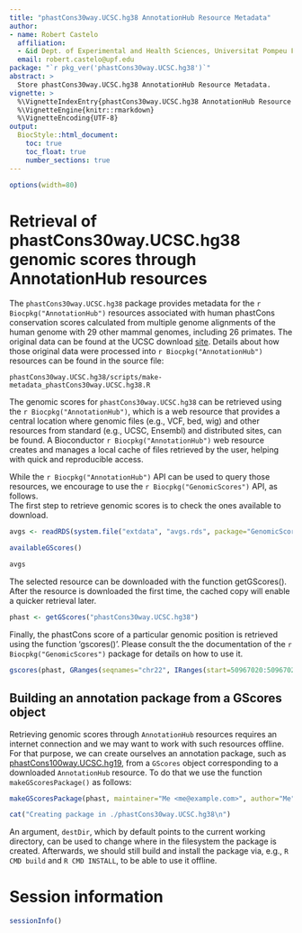 ```yaml
---
title: "phastCons30way.UCSC.hg38 AnnotationHub Resource Metadata"
author:
- name: Robert Castelo
  affiliation: 
  - &id Dept. of Experimental and Health Sciences, Universitat Pompeu Fabra, Barcelona, Spain
  email: robert.castelo@upf.edu
package: "`r pkg_ver('phastCons30way.UCSC.hg38')`"
abstract: >
  Store phastCons30way.UCSC.hg38 AnnotationHub Resource Metadata.
vignette: >
  %\VignetteIndexEntry{phastCons30way.UCSC.hg38 AnnotationHub Resource Metadata}
  %\VignetteEngine{knitr::rmarkdown}
  %\VignetteEncoding{UTF-8}
output: 
  BiocStyle::html_document:
    toc: true
    toc_float: true
    number_sections: true
---
```


```r
options(width=80)
```

# Retrieval of phastCons30way.UCSC.hg38 genomic scores through AnnotationHub resources

The `phastCons30way.UCSC.hg38` package provides metadata for the
`r Biocpkg("AnnotationHub")` resources associated with human phastCons
conservation scores calculated from multiple genome alignments of the
human genome with 29 other mammal genomes, including 26 primates. The original data can be
found at the UCSC download [site](http://hgdownload.soe.ucsc.edu/goldenPath/hg38/multiz30way).
Details about how those original data were processed into
`r Biocpkg("AnnotationHub")` resources can be found in the source
file:

```
phastCons30way.UCSC.hg38/scripts/make-metadata_phastCons30way.UCSC.hg38.R
```

The genomic scores for `phastCons30way.UCSC.hg38` can be retrieved using the
`r Biocpkg("AnnotationHub")`,
which is a web resource that provides a central location where genomic files
(e.g., VCF, bed, wig) and other resources from standard (e.g., UCSC, Ensembl) and
distributed sites, can be found. A Bioconductor `r Biocpkg("AnnotationHub")` web
resource creates and manages a local cache of files retrieved by the user,
helping with quick and reproducible access.

While the `r Biocpkg("AnnotationHub")` API can be used to query those resources,
we encourage to use the `r Biocpkg("GenomicScores")` API, as follows.  
The first step to retrieve genomic scores is to check the ones available to download.

```r
avgs <- readRDS(system.file("extdata", "avgs.rds", package="GenomicScores"))
```
```r
availableGScores()
```
```r
avgs
```

The selected resource can be downloaded with the function getGScores().
After the resource is downloaded the first time, the cached copy will
enable a quicker retrieval later.

```r
phast <- getGScores("phastCons30way.UCSC.hg38")
```

Finally, the phastCons score of a particular genomic position
is retrieved using the function 'gscores()'. Please consult the
the documentation of the `r Biocpkg("GenomicScores")` package
for details on how to use it.

```r
gscores(phast, GRanges(seqnames="chr22", IRanges(start=50967020:50967025, width=1)))
```

## Building an annotation package from a GScores object

Retrieving genomic scores through `AnnotationHub` resources requires an internet
connection and we may want to work with such resources offline. For that purpose,
we can create ourselves an annotation package, such as
[phastCons100way.UCSC.hg19](https://bioconductor.org/packages/phastCons100way.UCSC.hg19),
from a `GScores` object corresponding to a downloaded `AnnotationHub` resource.
To do that we use the function `makeGScoresPackage()` as follows:

```r
makeGScoresPackage(phast, maintainer="Me <me@example.com>", author="Me", version="1.0.0")
```
```r
cat("Creating package in ./phastCons30way.UCSC.hg38\n")
```

An argument, `destDir`, which by default points to the current working
directory, can be used to change where in the filesystem the package is created.
Afterwards, we should still build and install the package via, e.g.,
`R CMD build` and `R CMD INSTALL`, to be able to use it offline.

# Session information

```r
sessionInfo()
```
